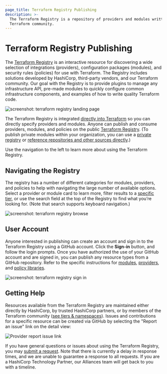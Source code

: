 ```yaml
---
page_title: Terraform Registry Publishing
description: >-
  The Terraform Registry is a repository of providers and modules written by the
  Terraform community.
---
```


# Terraform Registry Publishing

The [Terraform Registry](https://registry.terraform.io) is an interactive resource for discovering a wide selection of integrations (providers), configuration packages (modules), and security rules (policies) for use with Terraform. The Registry includes solutions developed by HashiCorp, third-party vendors, and our Terraform community. Our goal with the Registry is to provide plugins to manage any infrastructure API, pre-made modules to quickly configure common infrastructure components, and examples of how to write quality Terraform code.

![screenshot: terraform registry landing page](/img/docs/registry1.png)

The Terraform Registry is integrated [directly into Terraform](/language/providers/requirements) so you can directly specify providers and modules. Anyone can publish and consume providers, modules, and policies on the public [Terraform Registry](https://registry.terraform.io). (To publish private modules within your organization, you can use a [private registry](/registry/private) or [reference repositories and other sources directly](/language/modules/sources).)

Use the navigation to the left to learn more about using the Terraform Registry.

## Navigating the Registry

The registry has a number of different categories for modules, providers, and policies to help with navigating the large number of available options. Select a provider or module card to learn more, filter results to a [specific tier](/registry/providers/#provider-tiers-amp-namespaces), or use the search field at the top of the Registry to find what you’re looking for. (Note that search supports keyboard navigation.)

![screenshot: terraform registry browse](/img/docs/registry2.png)

## User Account

Anyone interested in publishing can create an account and sign in to the Terraform Registry using a GitHub account. Click the **Sign-in** button, and follow the login prompts. Once you have authorized the use of your GitHub account and are signed in, you can publish any resource types from a GitHub repository.  Refer to the specific instructions for [modules](/registry/modules/publish), [providers](/registry/providers/publishing), and [policy libraries](/registry/policy-libraries/publishing).

![screenshot: terraform registry sign in](/img/docs/user-account.png)

## Getting Help

Resources available from the Terraform Registry are maintained either directly by HashiCorp, by trusted HashiCorp partners, or by members of the Terraform community ([see tiers & namespaces](/registry/providers/#provider-tiers-amp-namespaces)). Issues and contributions for a specific resource can be created via GitHub by selecting the "Report an issue" link on the detail view:

![Provider report issue link](/img/docs/registry-issue.png)

If you have general questions or issues about using the Terraform Registry, you may [submit a request](mailto:terraform-registry@hashicorp.com). Note that there is currently a delay in response times, and we are unable to guarantee a response to all requests. If you are a HashiCorp Technology Partner, our Alliances team will get back to you with a timeline.
